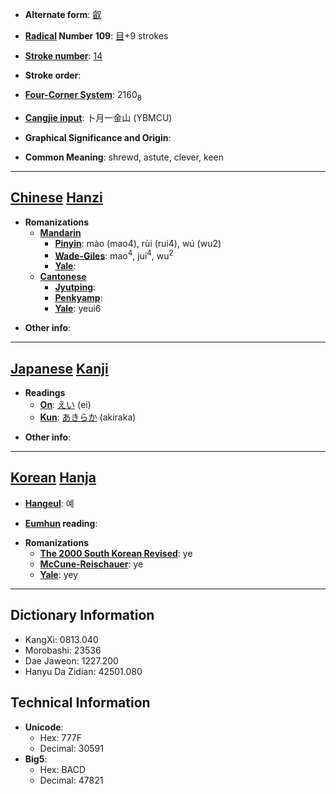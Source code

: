 * '''Alternate form''': [[叡]]

* '''[[Wiktionary:Chinese radical index| Radical]] Number 109''': [[Wiktionary:Chinese radical index 目|目]]+9 strokes

* '''[[Wiktionary:Chinese total strokes index|Stroke number]]''': [[Wiktionary:Chinese total strokes index 14|14]]

* '''Stroke order''': 

* '''[[Wiktionary:Chinese four corner index|Four-Corner System]]''': 2160<sub>8</sub>

* '''[[Wiktionary:Chinese Cangjie index|Cangjie input]]''': 卜月一金山 (YBMCU)

* '''Graphical Significance and Origin''': 

* '''Common Meaning''': shrewd, astute, clever, keen

----

== [[Chinese]] [[Hanzi]] ==

* '''Romanizations'''
** '''[[Mandarin]]'''
*** '''[[Pinyin]]''': mào (mao4), rùi (rui4), wú (wu2)
*** '''[[Wade-Giles]]''': mao<sup>4</sup>, jui<sup>4</sup>, wu<sup>2</sup>
*** '''[[Yale]]''': 
** '''[[Cantonese]]'''
*** '''[[Jyutping]]''':
*** '''[[Penkyamp]]''': 
*** '''[[Yale]]''': yeui6

* '''Other info''': 

----

== [[Japanese]] [[Kanji]] ==

* '''Readings'''
** '''[[On]]''': [[えい]] (ei)
** '''[[Kun]]''': [[あきらか]] (akiraka)

* '''Other info''':  

----

== [[Korean]] [[Hanja]] ==

* '''[[Hangeul]]''': 예

* '''[[Eumhun]] reading''': 

* '''Romanizations'''
** '''[[The 2000 South Korean Revised Romanization|The 2000 South Korean Revised]]''': ye
** '''[[McCune-Reischauer]]''': ye
** '''[[Yale]]''': yey

----

== Dictionary Information ==

* KangXi: 0813.040
* Morobashi: 23536
* Dae Jaweon: 1227.200
* Hanyu Da Zidian: 42501.080

== Technical Information ==

* '''Unicode''':
** Hex: 777F
** Decimal: 30591
* '''Big5''':
** Hex: BACD
** Decimal: 47821
